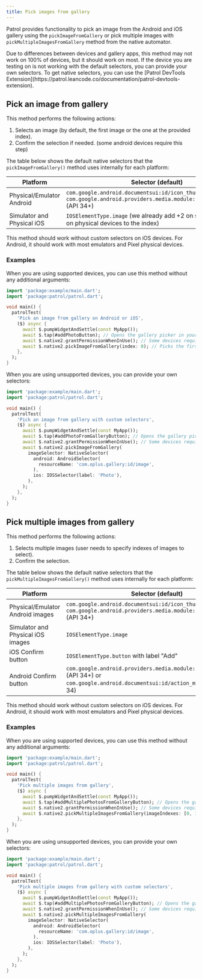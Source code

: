 ```yaml
---
title: Pick images from gallery
---
```


Patrol provides functionality to pick an image from the Android and iOS gallery using the `pickImageFromGallery` or pick multiple
images with `pickMultipleImagesFromGallery` method from the native automator.

<Info>
  Due to differences between devices and gallery apps, this method may not work on 100% of devices, but it should work on most. If the device you are testing on is not working with the default selectors, you can provide your own selectors.
  To get native selectors, you can use the [Patrol DevTools Extension](https://patrol.leancode.co/documentation/patrol-devtools-extension).
</Info>

## Pick an image from gallery

This method performs the following actions:

1. Selects an image (by default, the first image or the one at the provided index).
2. Confirm the selection if needed. (some android devices require this step)

The table below shows the default native selectors that the `pickImageFromGallery()` method uses internally for each platform:

| Platform                   |  Selector (default)                                      |
| -------------------------- | ------------------------------------------------------------ |
| Physical/Emulator Android  | `com.google.android.documentsui:id/icon_thumb` (API < 34) or `com.google.android.providers.media.module:id/icon_thumbnail` (API 34+) |
| Simulator and Physical iOS | `IOSElementType.image` (we already add +2 on simulator and +1 on physical devices to the index)                        |

<Info>
  This method should work without custom selectors on iOS devices. For Android, it should work with most emulators and Pixel physical devices.
</Info>

### Examples

When you are using supported devices, you can use this method without any additional arguments:

```dart
import 'package:example/main.dart';
import 'package:patrol/patrol.dart';

void main() {
  patrolTest(
    'Pick an image from gallery on Android or iOS',
    ($) async {
      await $.pumpWidgetAndSettle(const MyApp());
      await $.tap(#addPhotoButton); // Opens the gallery picker in your app
      await $.native2.grantPermissionWhenInUse(); // Some devices require permission to be granted before picking an image
      await $.native2.pickImageFromGallery(index: 0); // Picks the first image from the gallery
    },
  );
}
```

When you are using unsupported devices, you can provide your own selectors:

```dart
import 'package:example/main.dart';
import 'package:patrol/patrol.dart';

void main() {
  patrolTest(
    'Pick an image from gallery with custom selectors',
    ($) async {
      await $.pumpWidgetAndSettle(const MyApp());
      await $.tap(#addPhotoFromGalleryButton); // Opens the gallery picker in your app
      await $.native2.grantPermissionWhenInUse(); // Some devices require permission to be granted before picking an image
      await $.native2.pickImageFromGallery(
        imageSelector: NativeSelector(
          android: AndroidSelector(
            resourceName: 'com.oplus.gallery:id/image',
          ),
          ios: IOSSelector(label: 'Photo'),
        ),
      );
    },
  );
}
```

## Pick multiple images from gallery

This method performs the following actions:

1. Selects multiple images (user needs to specify indexes of images to select).
2. Confirm the selection. 

The table below shows the default native selectors that the `pickMultipleImagesFromGallery()` method uses internally for each platform:

| Platform                   | Selector (default)                                      |
| -------------------------- | ------------------------------------------------------------ |
| Physical/Emulator Android images | `com.google.android.documentsui:id/icon_thumb` (API < 34) or `com.google.android.providers.media.module:id/icon_thumbnail` (API 34+) |
| Simulator and Physical iOS images | `IOSElementType.image`  |
| iOS Confirm button         | `IOSElementType.button` with label "Add" |
| Android Confirm button     | `com.google.android.providers.media.module:id/button_add` (API 34+) or `com.google.android.documentsui:id/action_menu_select` (API < 34) |

<Info>
  This method should work without custom selectors on iOS devices. For Android, it should work with most emulators and Pixel physical devices.
</Info>


### Examples

When you are using supported devices, you can use this method without any additional arguments:

```dart
import 'package:example/main.dart';
import 'package:patrol/patrol.dart';

void main() {
  patrolTest(
    'Pick multiple images from gallery',
    ($) async {
      await $.pumpWidgetAndSettle(const MyApp());
      await $.tap(#addMultiplePhotosFromGalleryButton); // Opens the gallery picker in your app
      await $.native2.grantPermissionWhenInUse(); // Some devices require permission to be granted before picking an image
      await $.native2.pickMultipleImagesFromGallery(imageIndexes: [0, 1]); // Picks the first and second images from the gallery
    },
  );
}
```

When you are using unsupported devices, you can provide your own selectors:

```dart
import 'package:example/main.dart';
import 'package:patrol/patrol.dart';

void main() {
  patrolTest(
    'Pick multiple images from gallery with custom selectors',
    ($) async {
      await $.pumpWidgetAndSettle(const MyApp());
      await $.tap(#addMultiplePhotosFromGalleryButton); // Opens the gallery picker in your app
      await $.native2.grantPermissionWhenInUse(); // Some devices require permission to be granted before picking an image
      await $.native2.pickMultipleImagesFromGallery(
        imageSelector: NativeSelector(
          android: AndroidSelector(
            resourceName: 'com.oplus.gallery:id/image',
          ),
          ios: IOSSelector(label: 'Photo'),
        ),
      );
    },
  );
}
```

